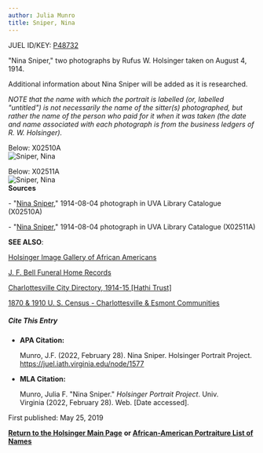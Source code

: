 ```yaml
---
author: Julia Munro
title: Sniper, Nina
---
```

JUEL ID/KEY: [P48732](http://juel.iath.virginia.edu/public_person?person=48732 "P48732")

"Nina Sniper," two photographs by Rufus W. Holsinger taken on August 4, 1914.  
  
Additional information about Nina Sniper will be added as it is researched.

_NOTE that the name with which the portrait is labelled (or, labelled "untitled") is not necessarily the name of the sitter(s) photographed, but rather the name of the person who paid for it when it was taken (the date and name associated with each photograph is from the business ledgers of R. W. Holsinger)._

Below: X02510A  
![Sniper, Nina](https://iiif.lib.virginia.edu/iiif/uva-lib:1042382/full/1000,1337/0/default.jpg "Sniper, Nina") 

Below: X02511A  
![Sniper, Nina](https://iiif.lib.virginia.edu/iiif/uva-lib:1042385/full/1000,1337/0/default.jpg "Sniper, Nina")   
**Sources**

\- "[Nina Sniper](https://search.lib.virginia.edu/catalog/uva-lib:1042382#?c=0&m=0&s=0&cv=0&xywh=-1304%2C0%2C5396%2C4000 "Sniper, Nina")," 1914-08-04 photograph in UVA Library Catalogue (X02510A) 

\- "[Nina Sniper](https://search.lib.virginia.edu/catalog/uva-lib:1042385#?c=0&m=0&s=0&cv=0&xywh=-1276%2C-1%2C5388%2C3995 "Sniper, Nina")," 1914-08-04 photograph in UVA Library Catalogue (X02511A)

**SEE ALSO**:

[Holsinger Image Gallery of African Americans](http://rwholsingerphotos.org/images.php "Holsinger Image Gallery of African Americans")

[J. F. Bell Funeral Home Records](http://www2.vcdh.virginia.edu/afam/raceandplace/perl_scripts/funeral_search.html "J. F. Bell Funeral Home Database")

[Charlottesville City Directory, 1914-15 \[Hathi Trust\]](https://catalog.hathitrust.org/Record/101954103 "Charlottesville City Directory, 1914-15")     
  
[1870 & 1910 U. S. Census - Charlottesville & Esmont Communities](http://www2.vcdh.virginia.edu/afam/raceandplace/census/search_both.html "1870 & 1910 U. S. Census: Charlottesville and Esmont Communities")

##### **Cite This Entry**

*   **APA Citation:**
    
    Munro, J.F. (2022, February 28). Nina Sniper. Holsinger Portrait Project. https://juel.iath.virginia.edu/node/1577
    
*   **MLA Citation:**
    
    Munro, Julia F. "Nina Sniper." _Holsinger Portrait Project_. Univ. Virginia (2022, February 28). Web. \[Date accessed\].
    

First published: May 25, 2019

[**Return to the Holsinger Main Page**](http://juel.iath.virginia.edu/node/980) **or [African-American Portraiture List of Names](http://juel.iath.virginia.edu/node/996)**